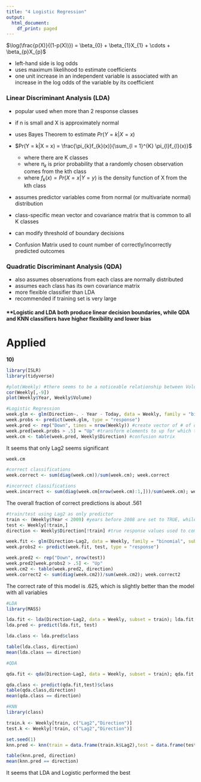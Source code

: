 ```yaml
---
title: "4 Logistic Regression"
output:
  html_document:
    df_print: paged
---
```


$\log(\frac{p(X)}{(1-p(X))}) = \beta_{0} + \beta_{1}X_{1} + \cdots + \beta_{p}X_{p}$

* left-hand side is log odds
* uses maximum likelihood to estimate coefficients
* one unit increase in an independent variable is associated with an increase in the log odds of the variable by its coefficient

### **Linear Discriminant Analysis (LDA)**
  + popular used when more than 2 response classes
  + if n is small and X is approximately normal
  + uses Bayes Theorem to estimate $Pr(Y = k|X = x)$
  
* $Pr(Y = k|X = x) = \frac{\pi_{k}f_{k}(x)}{\sum_{l = 1}^{K} \pi_{l}f_{l}(x)}$
  + where there are K classes
  + where $\pi_{k}$ is prior probability that a randomly chosen observation comes from the kth class
  + where $f_{k}(x) = Pr(X=x|Y=y)$ is the density function of X from the kth class

* assumes predictor variables come from normal (or multivariate normal) distribution
* class-specific mean vector and covariance matrix that is common to all K classes
* can modify threshold of boundary decisions
  
* Confusion Matrix used to count number of correctly/incorrectly predicted outcomes

### **Quadratic Discriminant Analysis (QDA)**
  + also assumes observations from each class are normally distributed
  + assumes each class has its own covariance matrix
  + more flexible classifier than LDA
  + recommended if training set is very large
  
#### **Logistic and LDA both produce linear decision boundaries, while QDA and KNN classifiers have higher flexibility and lower bias

# Applied

**10)**
```r
library(ISLR)
library(tidyverse)

#plot(Weekly) #there seems to be a noticeable relationship between Volume and Year
cor(Weekly[,-9])
plot(Weekly$Year, Weekly$Volume)

#Logistic Regression
week.glm <- glm(Direction~. - Year - Today, data = Weekly, family = "binomial"); summary(week.glm)
week.probs <- predict(week.glm, type = "response")
week.pred <- rep("Down", times = nrow(Weekly)) #create vector of # of down elements = Weekly rows
week.pred[week.probs > .5] = "Up" #transform elements to up for which the corresponding prob. is >.5,
week.cm <- table(week.pred, Weekly$Direction) #confusion matrix
```
It seems that only Lag2 seems significant

```r
week.cm

#correct classifications
week.correct <- sum(diag(week.cm))/sum(week.cm); week.correct

#incorrect classifications
week.incorrect <- sum(diag(week.cm[nrow(week.cm):1,]))/sum(week.cm); week.incorrect
```
The overall fraction of correct predictions is about .561

```r
#train/test using Lag2 as only predictor
train <- (Weekly$Year < 2009) #years before 2008 are set to TRUE, while after set to FALSE
test <- Weekly[!train,]
direction <- Weekly$Direction[!train] #true response values used to compare to test data

week.fit <- glm(Direction~Lag2, data = Weekly, family = "binomial", subset = train); summary(week.fit)
week.probs2 <- predict(week.fit, test, type = "response")

week.pred2 <- rep("Down", nrow(test))
week.pred2[week.probs2 > .5] <- "Up"
week.cm2 <- table(week.pred2, direction)
week.correct2 <- sum(diag(week.cm2))/sum(week.cm2); week.correct2
```
The correct rate of this model is .625, which is slightly better than the model with all variables

```r
#LDA
library(MASS)

lda.fit <- lda(Direction~Lag2, data = Weekly, subset = train); lda.fit
lda.pred <- predict(lda.fit, test)

lda.class <- lda.pred$class

table(lda.class, direction)
mean(lda.class == direction)
```

```r
#QDA

qda.fit <- qda(Direction~Lag2, data = Weekly, subset = train); qda.fit

qda.class <- predict(qda.fit,test)$class
table(qda.class,direction)
mean(qda.class == direction)
```
```r
#KNN
library(class)

train.k <- Weekly[train, c("Lag2","Direction")]
test.k <- Weekly[!train, c("Lag2","Direction")] 

set.seed(1)
knn.pred <- knn(train = data.frame(train.k$Lag2),test = data.frame(test.k$Lag2), train.k$Direction, k = 1)

table(knn.pred, direction)
mean(knn.pred == direction)
```
It seems that LDA and Logistic performed the best
